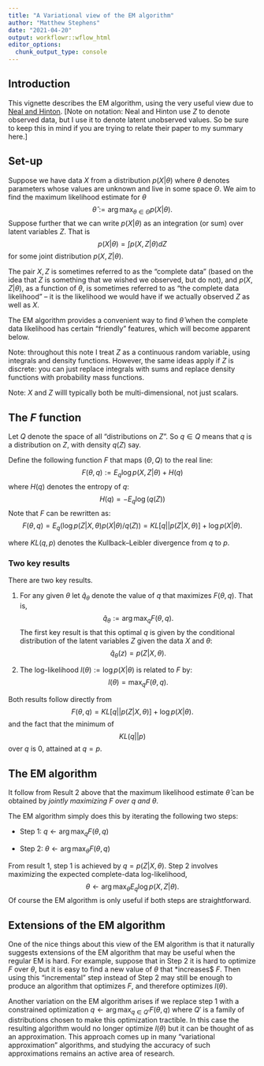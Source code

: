 ```yaml
---
title: "A Variational view of the EM algorithm"
author: "Matthew Stephens"
date: "2021-04-20"
output: workflowr::wflow_html
editor_options:
  chunk_output_type: console
---
```


## Introduction

This vignette describes the EM algorithm, using the very useful
view due to 
[Neal and Hinton](https://link.springer.com/chapter/10.1007/978-94-011-5014-9_12).  [Note on notation: Neal and Hinton use $Z$ to denote observed data, but I use it to denote latent unobserved values. So be sure to keep this in mind
if you are trying to relate their paper to my summary here.]

## Set-up

Suppose we have data $X$ from a distribution $p(X|\theta)$ 
where $\theta$ denotes parameters whose values are unknown
and live in some space $\Theta$. 
We aim to find the maximum likelihood estimate for $\theta$
$$\hat\theta:= \arg \max_{\theta \in \Theta} p(X | \theta).$$
Suppose further that we can write $p(X | \theta)$ as an integration
(or sum) over latent variables $Z$. That is
$$p(X | \theta) = \int p(X, Z| \theta) dZ$$
for some joint distribution $p(X,Z| \theta)$.

The pair $X,Z$ is sometimes referred to as the "complete data" (based on the idea that $Z$ is something that we wished we observed, but do not),
and $p(X,Z | \theta)$, as a function of $\theta$, is sometimes referred to as "the complete data likelihood" -- it is the likelihood we would have if we actually observed $Z$ as well as $X$.

The EM algorithm provides a convenient way to find $\hat\theta$
when the complete data likelihood has certain "friendly" features, which will become apparent below. 

Note: throughout this note I treat $Z$ as a continuous random variable,
using integrals and density functions.
However, the same ideas apply if $Z$ is discrete: you can just replace integrals with sums and replace density functions with probability mass functions.

Note: $X$ and $Z$ willl typically both be multi-dimensional, not just scalars.

## The $F$ function

Let $Q$ denote the space of all "distributions on $Z$".
So $q \in Q$ means that $q$ is a distribution on $Z$, with density 
$q(Z)$ say. 

Define the following function $F$ that maps $(\Theta, Q)$ to the real line:
$$F(\theta,q):= E_q \log p(X, Z | \theta) + H(q)$$
where $H(q)$ denotes the entropy of $q$: 
$$H(q) = - E_q \log(q(Z))$$
Note that $F$ can be rewritten as:
$$F(\theta,q) = E_q(\log p(Z|X,\theta) p(X| \theta)/ q(Z)) = KL[ q || p(Z|X,\theta) ] + \log p(X| \theta).$$

where $KL(q,p)$ denotes the Kullback--Leibler divergence from $q$ to $p$.

### Two key results

There are two key results.

1. For any given $\theta$ let $\hat{q}_\theta$ denote the value of $q$ that maximizes $F(\theta,q)$. That is,
$$\hat{q}_\theta:= \arg \max_q F(\theta,q).$$
The first key result is that this optimal $q$ is given by the conditional distribution of the latent variables $Z$ given the data $X$ and $\theta$:
$$\hat{q}_\theta(z) = p(Z | X, \theta).$$

2. The log-likelihood $l(\theta):=\log p(X| \theta)$ is related to $F$ by:
$$l(\theta) = \max_q F(\theta,q).$$


Both results follow directly from
$$F(\theta,q) = KL[ q || p(Z|X,\theta) ] + \log p(X| \theta).$$
and the fact that the minimum of $$KL(q || p)$$ over $q$ is 0, attained
at $q=p$.


## The EM algorithm

It follow from Result 2 above that the maximum likelihood estimate $\hat\theta$ can be obtained by *jointly maximizing $F$ over $q$ and $\theta$*.

The EM algorithm simply does this by iterating the following two steps:

- Step 1: $q \leftarrow \arg \max_q F(\theta,q)$

- Step 2: $\theta \leftarrow \arg \max_\theta F(\theta,q)$

From result 1, step 1 is achieved by $q = p(Z | X,\theta)$. 
Step 2 involves maximizing the expected complete-data log-likelihood,
$$\theta \leftarrow \arg \max_\theta E_q \log p(X,Z|\theta).$$
Of course the EM algorithm is only useful if both steps are straightforward.


## Extensions of the EM algorithm

One of the nice things about this view of the EM algorithm is that it naturally suggests extensions of the EM algorithm that may be useful when the regular EM is hard. For example, suppose that in Step 2 it is hard to optimize $F$ over $\theta$, but it is easy to find a new value of $\theta$ that *increases$ $F$.
Then using this "incremental" step instead of Step 2 may still be enough to
produce an algorithm that optimizes $F$, and therefore optimizes $l(\theta)$. 

Another variation on the EM algorithm arises if we replace step 1 with a 
constrained optimization $q \leftarrow \arg \max_{q \in Q'} F(\theta,q)$
where $Q'$ is a family of distributions chosen to make this optimization
tractible. In this case the resulting algorithm would no longer optimize $l(\theta)$ but it can be thought of as an approximation. This approach
comes up in many "variational approximation" algorithms, and studying
the accuracy of such approximations remains an active area of research. 

